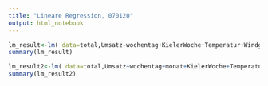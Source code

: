 ```yaml
---
title: "Lineare Regression, 070120"
output: html_notebook
---
```


```r
lm_result<-lm( data=total,Umsatz~wochentag+KielerWoche+Temperatur+Windgeschwindigkeit)
summary(lm_result)

lm_result2<-lm( data=total,Umsatz~wochentag+monat+KielerWoche+Temperatur+Windgeschwindigkeit)
summary(lm_result2)

```

